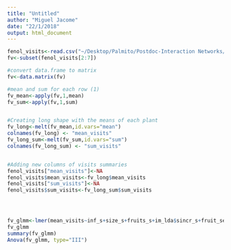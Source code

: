 ```yaml
---
title: "Untitled"
author: "Miguel Jacome"
date: "22/1/2018"
output: html_document
---
```

```r
fenol_visits<-read.csv("~/Desktop/Palmito/Postdoc-Interaction Networks/C.-humilis-Fugivorous-Networks/Interaction Motifs/im_visits_fenol.csv")
fv<-subset(fenol_visits[2:7])

#convert data.frame to matrix
fv<-data.matrix(fv)

#mean and sum for each row (1)
fv_mean<-apply(fv,1,mean)
fv_sum<-apply(fv,1,sum)


#Creating long shape with the means of each plant
fv_long<-melt(fv_mean,id.vars="mean")
colnames(fv_long) <- "mean_visits"
fv_long_sum<-melt(fv_sum,id.vars="sum")
colnames(fv_long_sum) <- "sum_visits"


#Adding new columns of visits summaries 
fenol_visits["mean_visits"]<-NA
fenol_visits$mean_visits<-fv_long$mean_visits
fenol_visits["sum_visits"]<-NA
fenol_visits$sum_visits<-fv_long_sum$sum_visits




fv_glmm<-lmer(mean_visits~inf_s+size_s+fruits_s+im_lda$sincr_s+fruit_set_s+del.area_s+nn_s+dens_s+(1 | pop),data = fenol_visits)
fv_glmm
summary(fv_glmm)
Anova(fv_glmm, type="III")
```

